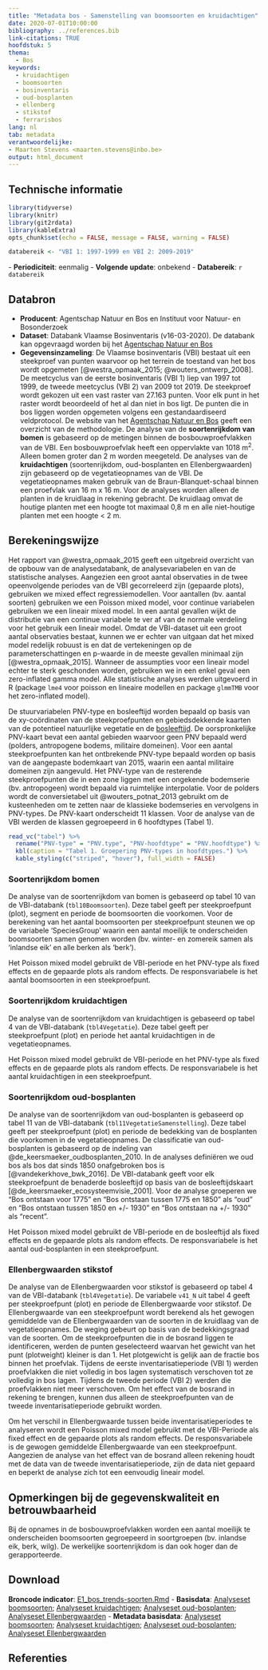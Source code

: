 ```yaml
---
title: "Metadata bos - Samenstelling van boomsoorten en kruidachtigen"
date: 2020-07-01T10:00:00
bibliography: ../references.bib
link-citations: TRUE
hoofdstuk: 5
thema:
  - Bos
keywords:
  - kruidachtigen
  - boomsoorten
  - bosinventaris
  - oud-bosplanten
  - ellenberg
  - stikstof
  - ferrarisbos
lang: nl
tab: metadata
verantwoordelijke:
- Maarten Stevens <maarten.stevens@inbo.be>
output: html_document
---
```

## Technische informatie

```r
library(tidyverse)
library(knitr)
library(git2rdata)
library(kableExtra)
opts_chunk$set(echo = FALSE, message = FALSE, warning = FALSE)
```

```r
databereik <- "VBI 1: 1997-1999 en VBI 2: 2009-2019"
```
\- **Periodiciteit**: eenmalig
\- **Volgende update**: onbekend
\- **Databereik**: `r databereik`

## Databron

- **Producent**: Agentschap Natuur en Bos en Instituut voor Natuur- en Bosonderzoek
- **Dataset**: Databank Vlaamse Bosinventaris (v16-03-2020). De databank kan opgevraagd worden bij het [Agentschap Natuur en Bos](https://www.natuurenbos.be/beleid-wetgeving/natuurbeheer/bosinventaris/contact)
- **Gegevensinzameling**: De Vlaamse bosinventaris (VBI) bestaat uit een steekproef van punten waarvoor op het terrein de toestand van het bos wordt opgemeten [@westra_opmaak_2015; @wouters_ontwerp_2008].
De meetcyclus van de eerste bosinventaris (VBI 1) liep van 1997 tot 1999, de tweede meetcyclus (VBI 2) van 2009 tot 2019.
De steekproef wordt gekozen uit een vast raster van 27.163 punten. 
Voor elk punt in het raster wordt beoordeeld of het al dan niet in bos ligt.
De punten die in bos liggen worden opgemeten volgens een gestandaardiseerd veldprotocol.
De website van het [Agentschap Natuur en Bos](https://www.natuurenbos.be/beleid-wetgeving/natuurbeheer/bosinventaris/hoe-gebeuren-de-metingen) geeft een overzicht van de methodologie.
De analyse van de **soortenrijkdom van bomen** is gebaseerd op de metingen binnen de bosbouwproefvlakken van de VBI.
Een bosbouwproefvlak heeft een oppervlakte van 1018 m^2^.
Alleen bomen groter dan 2 m worden meegeteld.
De analyses van de **kruidachtigen** (soortenrijkdom, oud-bosplanten en Ellenbergwaarden) zijn gebaseerd op de vegetatieopnames van de VBI.
De vegetatieopnames maken gebruik van de Braun-Blanquet-schaal binnen een proefvlak van 16 m x 16 m.
Voor de analyses worden alleen de planten in de kruidlaag in rekening gebracht.
De kruidlaag omvat de houtige planten met een hoogte tot maximaal 0,8 m en alle niet-houtige planten met een hoogte < 2 m.

## Berekeningswijze

Het rapport van @westra_opmaak_2015 geeft een uitgebreid overzicht van de opbouw van de  analysedatabank, de analysevariabelen en van de statistische analyses. 
Aangezien een groot aantal observaties in de twee opeenvolgende periodes van de VBI gecorreleerd zijn (gepaarde plots), gebruiken we mixed effect regressiemodellen.
Voor aantallen (bv. aantal soorten) gebruiken we een Poisson mixed model, voor continue variabelen gebruiken we een lineair mixed model. 
In een aantal gevallen wijkt de distributie van een continue variabele te ver af van de normale verdeling voor het gebruik een lineair model. 
Omdat de VBI-dataset uit een groot aantal observaties bestaat, kunnen we er echter van uitgaan dat het mixed model redelijk robuust is en dat de vertekeningen op de parameterschattingen en p-waarde in de meeste gevallen minimaal zijn [@westra_opmaak_2015]. 
Wanneer de assumpties voor een lineair model echter te sterk geschonden worden, gebruiken we in een enkel geval een zero-inflated gamma model. 
Alle statistische analyses werden uitgevoerd in R (package `lme4` voor poisson en lineaire modellen en package `glmmTMB` voor het zero-inflated model). 

De stuurvariabelen PNV-type en bosleeftijd worden bepaald op basis van de xy-coördinaten van de steekproefpunten en  gebiedsdekkende kaarten van de potentieel natuurlijke vegetatie en de [bosleeftijd](https://www.geopunt.be/catalogus/datasetfolder/12147542-5C1F-46C3-9AFD-6561268C7F1B).
De oorspronkelijke PNV-kaart bevat een aantal gebieden waarvoor geen PNV bepaald werd (polders, antropogene bodems, militaire domeinen).
Voor een aantal steekproefpunten kan het ontbrekende PNV-type bepaald worden op basis van de aangepaste bodemkaart van 2015, waarin een aantal militaire domeinen zijn aangevuld. 
Het PNV-type van de resterende steekproefpunten die in een zone liggen met een ongekende bodemserie (bv. antropogeen) wordt bepaald via ruimtelijke interpolatie.
Voor de polders wordt de conversietabel uit @wouters_potnat_2013 gebruikt om de kusteenheden om te zetten naar de klassieke bodemseries en vervolgens in PNV-types.
De PNV-kaart onderscheidt 11 klassen. 
Voor de analyse van de VBI werden de klassen gegroepeerd in 6 hoofdtypes (Tabel 1).

```r
read_vc("tabel") %>%
  rename("PNV-type" = "PNV.type", "PNV-hoofdtype" = "PNV.hoofdtype") %>%
  kbl(caption = "Tabel 1. Groepering PNV-types in hoofdtypes.") %>%
  kable_styling(c("striped", "hover"), full_width = FALSE)
```

### Soortenrijkdom bomen

De analyse van de soortenrijkdom van bomen is gebaseerd op tabel 10 van de VBI-databank (`tbl10Boomsoorten`).
Deze tabel geeft per steekproefpunt (plot), segment en periode de boomsoorten die voorkomen. 
Voor de berekening van het aantal boomsoorten per steekproefpunt steunen we op de variabele ‘SpeciesGroup’ waarin een aantal moeilijk te onderscheiden boomsoorten samen genomen worden (bv. winter- en zomereik samen als ‘inlandse eik’ en alle berken als ‘berk’).

Het Poisson mixed model gebruikt de VBI-periode en het PNV-type als fixed effects en de gepaarde plots als random effects.
De responsvariabele is het aantal boomsoorten in een steekproefpunt.

### Soortenrijkdom kruidachtigen

De analyse van de soortenrijkdom van kruidachtigen is gebaseerd op tabel 4 van de VBI-databank (`tbl4Vegetatie`).
Deze tabel geeft per steekproefpunt (plot) en periode het aantal kruidachtigen in de vegetatieopnames.

Het Poisson mixed model gebruikt de VBI-periode en het PNV-type als fixed effects en de gepaarde plots als random effects.
De responsvariabele is het aantal kruidachtigen in een steekproefpunt.

### Soortenrijkdom oud-bosplanten

De analyse van de soortenrijkdom van oud-bosplanten is gebaseerd op tabel 11 van de VBI-databank (`tbl11VegetatieSamenstelling`).
Deze tabel geeft per steekproefpunt (plot) en periode de bedekking van de bosplanten die voorkomen in de vegetatieopnames.
De classificatie van oud-bosplanten is gebaseerd op de indeling van @de_keersmaeker_oudbosplanten_2010.
In de analyses definiëren we oud bos als bos dat sinds 1850 onafgebroken bos is [@vandekerkhove_bwk_2016].
De VBI-databank geeft voor elk steekproefpunt de benaderde bosleeftijd op basis van de bosleeftijdskaart [@de_keersmaeker_ecosysteemvisie_2001]. 
Voor de analyse groeperen we "Bos ontstaan voor 1775" en "Bos ontstaan tussen 1775 en 1850" als "oud" en "Bos ontstaan tussen 1850 en +/- 1930" en "Bos ontstaan na +/- 1930" als "recent".

Het Poisson mixed model gebruikt de VBI-periode en de bosleeftijd als fixed effects en de gepaarde plots als random effects. 
De responsvariabele is het aantal oud-bosplanten in een steekproefpunt.

### Ellenbergwaarden stikstof

De analyse van de Ellenbergwaarden voor stikstof is gebaseerd op tabel 4 van de VBI-databank (`tbl4Vegetatie`).
De variabele `v41_N` uit tabel 4 geeft per steekproefpunt (plot) en periode de Ellenbergwaarde voor stikstof. 
De Ellenbergwaarde van een steekproefpunt wordt berekend als het gewogen gemiddelde van de Ellenbergwaarden van de soorten in de kruidlaag van de vegetatieopnames.
De weging gebeurt op basis van de bedekkingsgraad van de soorten. 
Om de steekproefpunten die in de bosrand liggen te identificeren, werden de punten geselecteerd waarvan het gewicht van het punt (plotweight) kleiner is dan 1.
Het plotgewicht is gelijk aan de fractie bos binnen het proefvlak. 
Tijdens de eerste inventarisatieperiode (VBI 1) werden proefvlakken die niet volledig in bos lagen systematisch verschoven tot ze volledig in bos lagen.
Tijdens de tweede periode (VBI 2) werden die proefvlakken niet meer verschoven.
Om het effect van de bosrand in rekening te brengen, kunnen dus alleen de steekproefpunten van de tweede inventarisatieperiode gebruikt worden.

Om het verschil in Ellenbergwaarde tussen beide inventarisatieperiodes te analyseren wordt een Poisson mixed model gebruikt met de VBI-Periode als fixed effect en de gepaarde plots als random effects.
De responsvariabele is de gewogen gemiddelde Ellenbergwaarde van een steekproefpunt.
Aangezien de analyse van het effect van de bosrand alleen rekening houdt met de data van de tweede inventarisatieperiode, zijn de data niet gepaard en beperkt de analyse zich tot een eenvoudig lineair model. 

## Opmerkingen bij de gegevenskwaliteit en betrouwbaarheid

Bij de opnames in de bosbouwproefvlakken worden een aantal moeilijk te onderscheiden boomsoorten gegroepeerd in soortgroepen (bv. inlandse eik, berk, wilg).
De werkelijke soortenrijkdom is dan ook hoger dan de gerapporteerde.

## Download

**Broncode indicator**: [E1_bos_trends-soorten.Rmd](../e1_bos_trends_soorten/e1_bos_trends_soorten.Rmd)
- **Basisdata**: [Analyseset boomsoorten](../e1_bos_trends_soorten/bomen_rijkdom.tsv); [Analyseset kruidachtigen](../e1_bos_trends_soorten/kruidachtigen_rijkdom.tsv); [Analyseset oud-bosplanten](../e1_bos_trends_soorten/oudbossoorten.tsv); [Analyseset Ellenbergwaarden](../e1_bos_trends_soorten/ellenberg.tsv)
- **Metadata basisdata**: [Analyseset boomsoorten](../e1_bos_trends_soorten/bomen_rijkdom.yml); [Analyseset kruidachtigen](../e1_bos_trends_soorten/kruidachtigen_rijkdom.yml); [Analyseset oud-bosplanten](../e1_bos_trends_soorten/oudbossoorten.yml); [Analyseset Ellenbergwaarden](../e1_bos_trends_soorten/ellenberg.yml)

## Referenties
